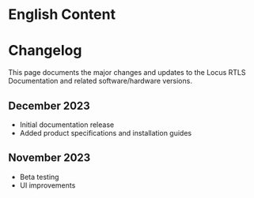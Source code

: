 # English Content

# Changelog

This page documents the major changes and updates to the Locus RTLS Documentation and related software/hardware versions.

## December 2023
- Initial documentation release
- Added product specifications and installation guides

## November 2023
- Beta testing
- UI improvements